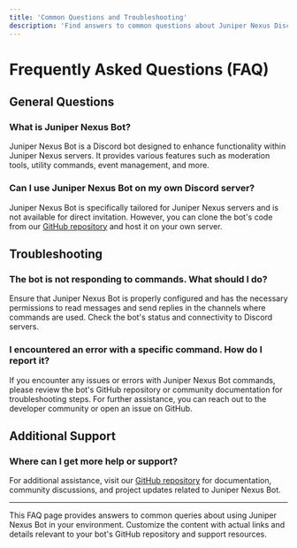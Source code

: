 ```yaml
---
title: 'Common Questions and Troubleshooting'
description: 'Find answers to common questions about Juniper Nexus Discord Bot. Learn about its features, troubleshooting steps, and where to get additional support.'
---
```


# Frequently Asked Questions (FAQ)

## General Questions

### What is Juniper Nexus Bot?

Juniper Nexus Bot is a Discord bot designed to enhance functionality within Juniper Nexus servers. It provides various features such as moderation tools, utility commands, event management, and more.

### Can I use Juniper Nexus Bot on my own Discord server?

Juniper Nexus Bot is specifically tailored for Juniper Nexus servers and is not available for direct invitation. However, you can clone the bot's code from our [GitHub repository](https://github.com/JuniperNexus/discord-bot) and host it on your own server.

## Troubleshooting

### The bot is not responding to commands. What should I do?

Ensure that Juniper Nexus Bot is properly configured and has the necessary permissions to read messages and send replies in the channels where commands are used. Check the bot's status and connectivity to Discord servers.

### I encountered an error with a specific command. How do I report it?

If you encounter any issues or errors with Juniper Nexus Bot commands, please review the bot's GitHub repository or community documentation for troubleshooting steps. For further assistance, you can reach out to the developer community or open an issue on GitHub.

## Additional Support

### Where can I get more help or support?

For additional assistance, visit our [GitHub repository](https://github.com/JuniperNexus/discord-bot) for documentation, community discussions, and project updates related to Juniper Nexus Bot.

---

This FAQ page provides answers to common queries about using Juniper Nexus Bot in your environment. Customize the content with actual links and details relevant to your bot's GitHub repository and support resources.
